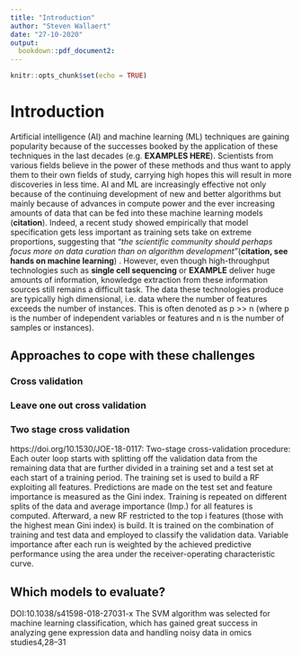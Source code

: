 ---
title: "Introduction"
author: "Steven Wallaert"
date: "27-10-2020"
output: 
  bookdown::pdf_document2:
---

```{r setup-intro, include=FALSE}
knitr::opts_chunk$set(echo = TRUE)
```

# Introduction

Artificial intelligence (AI) and machine learning (ML) techniques are gaining popularity because of the successes booked by the application of these techniques in the last decades (e.g. **EXAMPLES HERE**). Scientists from various fields believe in the power of these methods and thus want to apply them to their own fields of study, carrying high hopes this will result in more discoveries in less time. AI and ML are increasingly effective not only because of the continuing development of new and better algorithms but mainly because of advances in compute power and the ever increasing amounts of data that can be fed into these machine learning models (**citation**). 
Indeed, a recent study showed empirically that model specification gets less important as training sets take on extreme proportions, suggesting that *"the scientific community should perhaps focus more on data curation than on algorithm development"*(**citation, see hands on machine learning**) . However, even though high-throughput technologies such as **single cell sequencing** or **EXAMPLE** deliver huge amounts of information, knowledge extraction from these information sources still remains a difficult task. The data these technologies produce are typically high dimensional, i.e. data where the number of features exceeds the number of instances. This is often denoted as p >> n (where p is the number of independent variables or features and n is the number of samples or instances). 

## Approaches to cope with these challenges

### Cross validation

### Leave one out cross validation

### Two stage cross validation

https://doi.org/10.1530/JOE-18-0117:
 Two-stage cross-validation procedure: Each outer loop starts with splitting off the validation data from the remaining data that are further divided in a training set and a test set at each start of a training period. The training set is used to build a RF exploiting all features. Predictions are made on the test set and feature importance is measured as the Gini index. Training is repeated on different splits of the data and average importance (Imp.) for all features is computed. Afterward, a new RF restricted to the top i features (those with the highest mean Gini index) is build. It is trained on the combination of training and test data and employed to classify the validation data. Variable importance after each run is weighted by the achieved predictive performance using the area under the receiver-operating characteristic curve. 


## Which models to evaluate?

DOI:10.1038/s41598-018-27031-x
The SVM algorithm was selected for machine learning classification, which has gained great success in analyzing gene expression data and handling noisy data in omics studies4,28–31